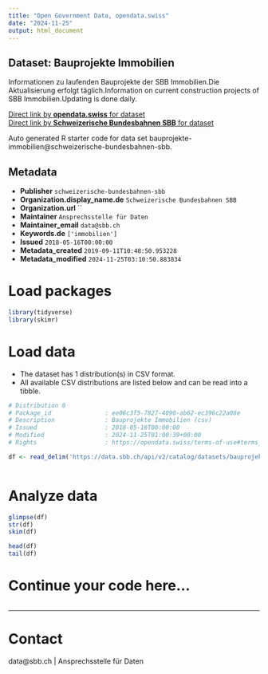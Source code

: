 ```yaml
---
title: "Open Government Data, opendata.swiss"
date: "2024-11-25"
output: html_document
---
```


## Dataset: Bauprojekte Immobilien

Informationen zu laufenden Bauprojekte der SBB Immobilien.Die Aktualisierung erfolgt täglich.Information on current construction projects of SBB Immobilien.Updating is done daily.

[Direct link by **opendata.swiss** for dataset](https://opendata.swiss/de/dataset/bauprojekte-immobilien1)<br>
[Direct link by **Schweizerische Bundesbahnen SBB** for dataset](https://data.sbb.ch/explore/dataset/bauprojekte-immobilien/)

Auto generated R starter code for data set bauprojekte-immobilien@schweizerische-bundesbahnen-sbb.

## Metadata

- **Publisher** `schweizerische-bundesbahnen-sbb`
- **Organization.display_name.de** `Schweizerische Bundesbahnen SBB`
- **Organization.url** ``
- **Maintainer** `Ansprechsstelle für Daten`
- **Maintainer_email** `data@sbb.ch`
- **Keywords.de** `['immobilien']`
- **Issued** `2018-05-16T00:00:00`
- **Metadata_created** `2019-09-11T10:48:50.953228`
- **Metadata_modified** `2024-11-25T03:10:50.883834`


# Load packages

```r

library(tidyverse)
library(skimr)

```

# Load data

-   The dataset has 1 distribution(s) in CSV format.
-   All available CSV distributions are listed below and can be read into a tibble.

```r

# Distribution 0
# Package_id               : ee06c3f5-7827-4090-ab62-ec396c22a08e
# Description              : Bauprojekte Immobilien (csv)
# Issued                   : 2018-05-16T00:00:00
# Modified                 : 2024-11-25T01:00:39+00:00
# Rights                   : https://opendata.swiss/terms-of-use#terms_by

df <- read_delim('https://data.sbb.ch/api/v2/catalog/datasets/bauprojekte-immobilien/exports/csv?use_labels=true')



```

# Analyze data

```r

glimpse(df)
str(df)
skim(df)

head(df)
tail(df)

```

# Continue your code here...

```r

```

------------------------------------------------------------------------

# Contact

data@sbb.ch | Ansprechsstelle für Daten

